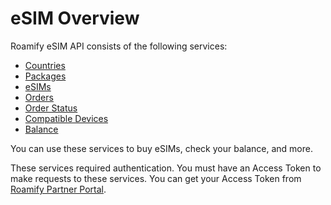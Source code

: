 # eSIM Overview
Roamify eSIM API consists of the following services:

- [Countries](/esims/countries)
- [Packages](/esims/packages)
- [eSIMs](/esims/esims)
- [Orders](/esims/orders)
- [Order Status](/esims/order-status)
- [Compatible Devices](/esims/compatible-devices)
- [Balance](/esims/balance)

You can use these services to buy eSIMs, check your balance, and more.

These services required authentication. You must have an Access Token to make requests to these services. You can get your Access Token from [Roamify Partner Portal](https://partner.getroamify.com/sign-in).
